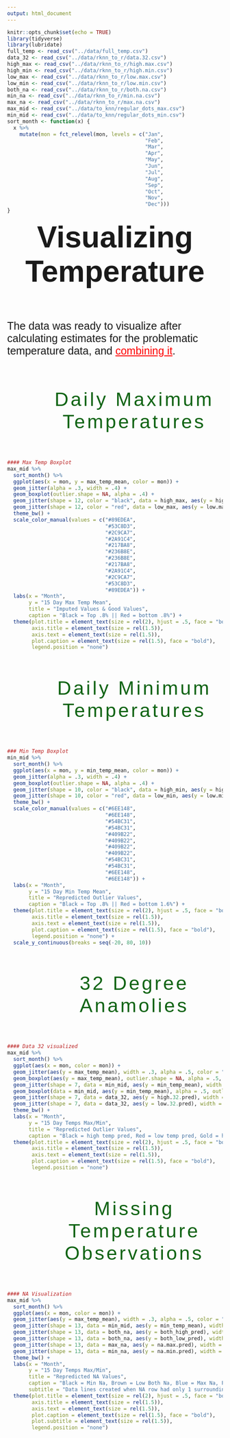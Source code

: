 ```yaml
---
output: html_document
---
```


```r
knitr::opts_chunk$set(echo = TRUE)
library(tidyverse)
library(lubridate)
full_temp <- read_csv("../data/full_temp.csv")
data_32 <- read_csv("../data/rknn_to_r/data.32.csv")
high_max <- read_csv("../data/rknn_to_r/high.max.csv")
high_min <- read_csv("../data/rknn_to_r/high.min.csv")
low_max <- read_csv("../data/rknn_to_r/low.max.csv")
low_min <- read_csv("../data/rknn_to_r/low.min.csv")
both_na <- read_csv("../data/rknn_to_r/both.na.csv")
min_na <- read_csv("../data/rknn_to_r/min.na.csv")
max_na <- read_csv("../data/rknn_to_r/max.na.csv")
max_mid <- read_csv("../data/to_knn/regular_dots_max.csv") 
min_mid <- read_csv("../data/to_knn/regular_dots_min.csv")
sort_month <- function(x) {
  x %>% 
    mutate(mon = fct_relevel(mon, levels = c("Jan",
                                             "Feb",
                                             "Mar",
                                             "Apr",
                                             "May",
                                             "Jun",
                                             "Jul",
                                             "Aug",
                                             "Sep",
                                             "Oct",
                                             "Nov",
                                             "Dec")))
}
```

<p id = "title"><strong>Visualizing Temperature</strong></p>

<br><br>

<p id = "desc">The data was ready to visualize after calculating estimates for the problematic temperature data, and <a id = "link" href = "https://github.com/Roctober92/senior_project_scripts/blob/master/r_knn/post_rknn_combine.R" target = "_blank">combining it</a>.</p>

<br><br>

<p id="section">Daily Maximum Temperatures</p>

<br><br>

```r
#### Max Temp Boxplot
max_mid %>% 
  sort_month() %>% 
  ggplot(aes(x = mon, y = max_temp_mean, color = mon)) +
  geom_jitter(alpha = .3, width = .4) +
  geom_boxplot(outlier.shape = NA, alpha = .4) +
  geom_jitter(shape = 12, color = "black", data = high_max, aes(y = high.max.pred)) +
  geom_jitter(shape = 12, color = "red", data = low_max, aes(y = low.max.pred)) +
  theme_bw() +
  scale_color_manual(values = c("#89EDEA",
                                "#53C8D3",
                                "#2C9CA7",
                                "#2A91C4",
                                "#217BA8",
                                "#236B8E",
                                "#236B8E",
                                "#217BA8",
                                "#2A91C4",
                                "#2C9CA7",
                                "#53C8D3",
                                "#89EDEA")) +
  labs(x = "Month",
       y = "15 Day Max Temp Mean",
       title = "Imputed Values & Good Values",
       caption = "Black = Top .8% || Red = bottom .8%") +
  theme(plot.title = element_text(size = rel(2), hjust = .5, face = "bold"),
        axis.title = element_text(size = rel(1.5)),
        axis.text = element_text(size = rel(1.5)),
        plot.caption = element_text(size = rel(1.5), face = "bold"),
        legend.position = "none")
```

<br><br>

<p id="section">Daily Minimum Temperatures</p>

<br><br>

```r

### Min Temp Boxplot
min_mid %>% 
  sort_month() %>% 
  ggplot(aes(x = mon, y = min_temp_mean, color = mon)) +
  geom_jitter(alpha = .3, width = .4) +
  geom_boxplot(outlier.shape = NA, alpha = .4) +
  geom_jitter(shape = 10, color = "black", data = high_min, aes(y = high.min.pred)) +
  geom_jitter(shape = 10, color = "red", data = low_min, aes(y = low.min.pred)) +
  theme_bw() +
  scale_color_manual(values = c("#6EE148",
                                "#6EE148",
                                "#54BC31",
                                "#54BC31",
                                "#409B22",
                                "#409B22",
                                "#409B22",
                                "#409B22",
                                "#54BC31",
                                "#54BC31",
                                "#6EE148",
                                "#6EE148")) +
  labs(x = "Month",
       y = "15 Day Min Temp Mean",
       title = "Repredicted Outlier Values",
       caption = "Black = Top .8% || Red = bottom 1.6%") +
  theme(plot.title = element_text(size = rel(2), hjust = .5, face = "bold"),
        axis.title = element_text(size = rel(1.5)),
        axis.text = element_text(size = rel(1.5)),
        plot.caption = element_text(size = rel(1.5), face = "bold"),
        legend.position = "none") +
  scale_y_continuous(breaks = seq(-20, 80, 10))

```

<br><br>

<p id="section">32 Degree Anamolies</p>

<br><br>

```r
#### Data 32 visualized
max_mid %>% 
  sort_month() %>%
  ggplot(aes(x = mon, color = mon)) +
  geom_jitter(aes(y = max_temp_mean), width = .3, alpha = .5, color = "gold") +
  geom_boxplot(aes(y = max_temp_mean), outlier.shape = NA, alpha = .5, width = .5) +
  geom_jitter(shape = 7, data = min_mid, aes(y = min_temp_mean), width = .3, alpha = .5, color = "green") +
  geom_boxplot(data = min_mid, aes(y = min_temp_mean), alpha = .5, outlier.shape = NA, width = .5) +
  geom_jitter(shape = 7, data = data_32, aes(y = high.32.pred), width = .3, color = "black") +
  geom_jitter(shape = 7, data = data_32, aes(y = low.32.pred), width = .3, color = "brown") +
  theme_bw() +
  labs(x = "Month",
       y = "15 Day Temps Max/Min",
       title = "Repredicted Outlier Values",
       caption = "Black = high temp pred, Red = low temp pred, Gold = high temp, Green = low temp") +
  theme(plot.title = element_text(size = rel(2), hjust = .5, face = "bold"),
        axis.title = element_text(size = rel(1.5)),
        axis.text = element_text(size = rel(1.5)),
        plot.caption = element_text(size = rel(1.5), face = "bold"),
        legend.position = "none") 
```

<br><br>

<p id="section">Missing Temperature Observations</p>

<br><br>

```r
#### NA Visualization
max_mid %>% 
  sort_month() %>%
  ggplot(aes(x = mon, color = mon)) +
  geom_jitter(aes(y = max_temp_mean), width = .3, alpha = .5, color = "gold") +
  geom_jitter(shape = 13, data = min_mid, aes(y = min_temp_mean), width = .3, alpha = .5, color = "lightgreen") +
  geom_jitter(shape = 13, data = both_na, aes(y = both_high_pred), width = .3, color = "purple") +
  geom_jitter(shape = 13, data = both_na, aes(y = both_low_pred), width = .3, color = "brown") +
  geom_jitter(shape = 13, data = max_na, aes(y = na.max.pred), width = .3, color = "skyblue") +
  geom_jitter(shape = 13, data = min_na, aes(y = na.min.pred), width = .3, color = "black") +
  theme_bw() +
  labs(x = "Month",
       y = "15 Day Temps Max/Min",
       title = "Repredicted NA Values",
       caption = "Black = Min Na, Brown = Low Both Na, Blue = Max Na, Purple = High Both Na",
       subtitle = "Data lines created when NA row had only 1 surrounding station matching criteria") +
  theme(plot.title = element_text(size = rel(2), hjust = .5, face = "bold"),
        axis.title = element_text(size = rel(1.5)),
        axis.text = element_text(size = rel(1.5)),
        plot.caption = element_text(size = rel(1.5), face = "bold"),
        plot.subtitle = element_text(size = rel(1.5)),
        legend.position = "none")
```

<p id = "desc"> </p>





<br><br>
<p id = "desc"> </p>
<a id = "link" href = "" target = "_blank"> </a>
<i></i>
<strong></strong>



<style>
@import url('https://fonts.googleapis.com/css?family=Oswald|Ubuntu');
@import url('https://fonts.googleapis.com/css?family=Quicksand');
@import url('https://fonts.googleapis.com/css?family=Yanone+Kaffeesatz');
#title {
margin: auto;
text-align: center;
font-size: 70px;
font-family: 'Ubuntu', sans-serif;
}
#desc{
font-size: 25px;
font-family: 'Quicksand', sans-serif;
}
#link{
margin: auto;
text-align: center;
font-size: 25px;
color: red;
}
#bullet{
list-style-type: square;
}
#list{
font-size: 30px;
font-family: 'Quicksand', sans-serif;
margin-bottom: .5em;
color: blue;
}
#section{
margin: auto;
text-align: center;
font-size: 45px;
font-family: 'Yanone Kaffeesatz', sans-serif;
color: #106414;
letter-spacing: 5px;
margin-left: 2em;
}
</style>